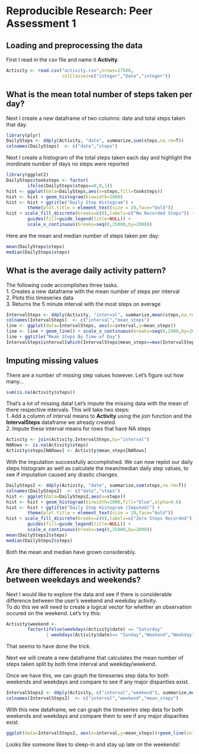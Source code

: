 # Reproducible Research: Peer Assessment 1

## Loading and preprocessing the data

First I read in the csv file and name it **Activity**.

```r
Activity <- read.csv("activity.csv",nrows=17568,
                     colClasses=c("integer","Date","integer"))
```


## What is the mean total number of steps taken per day?

Next I create a new dataframe of two columns: date and total steps taken 
that day.

```r
library(plyr)
DailySteps <- ddply(Activity, "date", summarize,sum(steps,na.rm=T))
colnames(DailySteps)  <- c("date","steps")
```

Next I create a histogram of the total steps taken each day and highlight the 
inordinate number of days no steps were reported

```r
library(ggplot2)
DailySteps$tooksteps <- factor(
        ifelse(DailySteps$steps==0,0,1))
hist <- ggplot(data=DailySteps,aes(x=steps,fill=tooksteps))
hist <- hist + geom_histogram(binwidth=2000)
hist <- hist + ggtitle("Daily Step Histogram") + 
        theme(plot.title = element_text(size = 20,face="bold"))
hist + scale_fill_discrete(breaks=c(0),labels=c("No Recorded Steps")) + 
        guides(fill=guide_legend(title=NULL)) + 
        scale_x_continuous(breaks=seq(0,25000,by=2000))
```

Here are the mean and median number of steps taken per day:

```r
mean(DailySteps$steps)
median(DailySteps$steps)
```


## What is the average daily activity pattern?

The following code accomplishes three tasks.<br/>
        1. Creates a new dataframe with the mean number of steps per interval <br/>
        2. Plots this timeseries data<br/>
        3. Returns the 5 minute interval with the most steps on average<br/>

```r
IntervalSteps <- ddply(Activity, "interval", summarize,mean(steps,na.rm=T))
colnames(IntervalSteps)  <- c("interval","mean_steps")
line <- ggplot(data=IntervalSteps, aes(x=interval,y=mean_steps))
line <- line + geom_line() + scale_x_continuous(breaks=seq(0,2400,by=200))
line + ggtitle("Mean Steps By Time of Day")
IntervalSteps$interval[which(IntervalSteps$mean_steps==max(IntervalSteps$mean_steps))]
```


## Imputing missing values

There are a number of missing step values however.  Let's figure out how many...

```r
sum(is.na(Activity$steps))
```

That's a lot of missing data! Let's impute the missing data with the mean of
there respective intervals.  This will take two steps:<br/>
1. Add a column of interval means to **Activity** using the *join* function and the **IntervalSteps** dataframe we already created. <br/>
2. Impute these interval means for rows that have NA steps<br/>

```r
Activity <- join(Activity,IntervalSteps,by="interval")
NARows <- is.na(Activity$steps)
Activity$steps[NARows] <- Activity$mean_steps[NARows]
```

With the imputation successfully accomplished.  We can now replot our daily
steps histogram as well as calculate the mean/median daily step values, to see
if imputation caused any drastic changes.

```r
DailySteps2 <- ddply(Activity, "date", summarize,sum(steps,na.rm=T))
colnames(DailySteps2)  <- c("date","steps")
hist <- ggplot(data=DailySteps2,aes(x=steps))
hist <- hist + geom_histogram(binwidth=2000,fill="blue",alpha=0.6)
hist <- hist + ggtitle("Daily Step Histogram (Imputed)") + 
        theme(plot.title = element_text(size = 20,face="bold"))
hist + scale_fill_discrete(breaks=c(0),labels=c("Zero Steps Recorded")) + 
        guides(fill=guide_legend(title=NULL)) + 
        scale_x_continuous(breaks=seq(0,25000,by=2000))
mean(DailySteps2$steps)
median(DailySteps2$steps)
```

Both the mean and median have grown considerably.


## Are there differences in activity patterns between weekdays and weekends?
Next I would like to explore the data and see if there is considerable 
difference between the user's weekend and weekday activity.  
To do this we will need to create a logical vector for whether an observation 
occured on the weekend. Let's try this: 

```r
Activity$weekend <- 
        factor(ifelse(weekdays(Activity$date) == "Saturday" 
               | weekdays(Activity$date)== "Sunday","Weekend","Weekday"))
```

That seems to have done the trick.  

Next we will create a new dataframe that calculates the mean number of steps 
taken split by both time interval and weekday/weekend.

Once we have this, we can graph the timeseries step data for both
weekends and weekdays and compare to see if any major disparities exist.

```r
IntervalSteps2 <- ddply(Activity, c("interval","weekend"), summarize,mean(steps,na.rm=T))
colnames(IntervalSteps2)  <- c("interval","weekend","mean_steps")
```

With this new dataframe, we can graph the timeseries step data for both
weekends and weekdays and compare them to see if any major disparities exist.
```r
ggplot(data=IntervalSteps2, aes(x=interval,y=mean_steps))+geom_line(color="blue")+facet_grid(weekend~.)+ggtitle("Weekend vs Weekday Mean Steps")+scale_x_continuous(breaks=seq(0,2400,by=200))
```

Looks like someone likes to sleep-in and stay up late on the weekends!